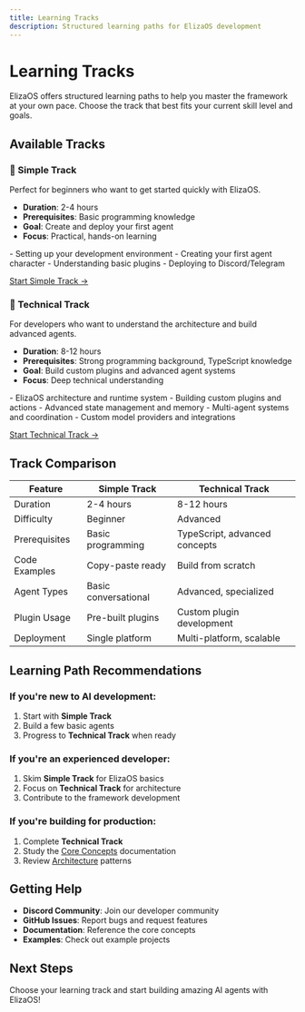 ```yaml
---
title: Learning Tracks
description: Structured learning paths for ElizaOS development
---
```


# Learning Tracks

ElizaOS offers structured learning paths to help you master the framework at your own pace. Choose the track that best fits your current skill level and goals.

## Available Tracks

### 🚀 Simple Track
Perfect for beginners who want to get started quickly with ElizaOS.

- **Duration**: 2-4 hours
- **Prerequisites**: Basic programming knowledge
- **Goal**: Create and deploy your first agent
- **Focus**: Practical, hands-on learning

<Card title="What You'll Learn:">
  - Setting up your development environment
  - Creating your first agent character
  - Understanding basic plugins
  - Deploying to Discord/Telegram
</Card>

[Start Simple Track →](./simple/)

### 🔧 Technical Track
For developers who want to understand the architecture and build advanced agents.

- **Duration**: 8-12 hours
- **Prerequisites**: Strong programming background, TypeScript knowledge
- **Goal**: Build custom plugins and advanced agent systems
- **Focus**: Deep technical understanding

<Card title="What You'll Learn:">
  - ElizaOS architecture and runtime system
  - Building custom plugins and actions
  - Advanced state management and memory
  - Multi-agent systems and coordination
  - Custom model providers and integrations
</Card>

[Start Technical Track →](./technical/)

## Track Comparison

| Feature | Simple Track | Technical Track |
|---------|--------------|-----------------|
| Duration | 2-4 hours | 8-12 hours |
| Difficulty | Beginner | Advanced |
| Prerequisites | Basic programming | TypeScript, advanced concepts |
| Code Examples | Copy-paste ready | Build from scratch |
| Agent Types | Basic conversational | Advanced, specialized |
| Plugin Usage | Pre-built plugins | Custom plugin development |
| Deployment | Single platform | Multi-platform, scalable |

## Learning Path Recommendations

### If you're new to AI development:
1. Start with **Simple Track**
2. Build a few basic agents
3. Progress to **Technical Track** when ready

### If you're an experienced developer:
1. Skim **Simple Track** for ElizaOS basics
2. Focus on **Technical Track** for architecture
3. Contribute to the framework development

### If you're building for production:
1. Complete **Technical Track**
2. Study the [Core Concepts](../core-concepts/) documentation
3. Review [Architecture](../core-concepts/architecture/) patterns

## Getting Help

- **Discord Community**: Join our developer community
- **GitHub Issues**: Report bugs and request features
- **Documentation**: Reference the core concepts
- **Examples**: Check out example projects

## Next Steps

Choose your learning track and start building amazing AI agents with ElizaOS!
